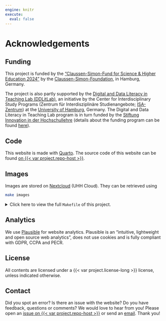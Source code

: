 ```yaml
---
engine: knitr
execute:
  eval: false
---
```


# Acknowledgements {.unnumbered}

## Funding

This project is funded by the ["Claussen-Simon-Fund for Science & Higher Education 2024"]({{< var links.claussen-simon-fund >}}) by the [Claussen-Simon-Foundation]({{< var links.claussen-simon-foundation >}}), in Hamburg, Germany.

The project is also partly supported by the [Digital and Data Literacy in Teaching Lab (DDLitLab)]({{< var links.uhh-ddlitlab >}}), an initiative by the Center for Interdisciplinary Study Programs (Zentrum für Interdisziplinäre Studienangebote; [ISA-Zentrum]({{< var links.uhh-isa >}})) at the [University of Hamburg]({{< var links.uhh >}}), Germany.
The Digital and Data Literacy in Teaching Lab program is in turn funded by the [Stiftung Innovation in der Hochschullehre]({{< var links.stiftung-hochschullehre >}}) (details about the funding program can be found [here]({{< var links.funding-info >}})).

## Code

This website is made with [Quarto]({{< var links.quarto >}}).
The source code of this website can be found [on {{< var project.repo-host >}}]({{< var project.repo-url >}}).

## Images

Images are stored on [Nextcloud]({{< var project.images-url >}}) (UHH Cloud).
They can be retrieved using 

```zsh
make images
```

<details>
<summary>Click here to view the full `Makefile` of this project.</summary>
```make
#| file: Makefile
#| code-line-numbers: true
```
</details>

## Analytics

We use [Plausible]({{< var links.plausible >}}) for website analytics.
Plausible is an "intuitive, lightweight and open source web analytics", does not use cookies and is fully compliant with GDPR, CCPA and PECR.

## License

All contents are licensed under a {{< var project.license-long >}} license, unless indicated otherwise.

## Contact

Did you spot an error?
Is there an issue with the website?
Do you have feedback, questions or comments?
We would love to hear from you!
Please open an [issue on {{< var project.repo-host >}}]({{< var project.issue-url >}}) or send an [email]({{< var project.mailto >}}).
Thank you!
